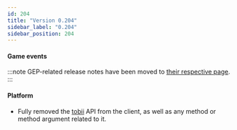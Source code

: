 ```yaml
---
id: 204
title: "Version 0.204"
sidebar_label: "0.204"
sidebar_position: 204
---
```


#### Game events
:::note
GEP-related release notes have been moved to [their respective page](/api/changelogs/gep-changelogs).
:::

#### Platform
- Fully removed the [tobii](/api/deprecated/obsolete/tobii) API from the client, as well as any method or method argument related to it.
